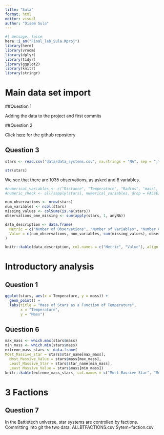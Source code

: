 ```yaml
---
title: "Sula"
format: html
editor: visual
author: "Disem Sula"
---
```

```r
#| message: false
here::i_am("Final_lab_Sula.Rproj")
library(here)
library(vroom)
library(dplyr)
library(tidyr)
library(ggplot2)
library(knitr)
library(stringr)
```

# Main data set import

##Question 1

Adding the data to the project and first commits

##Question 2

Click [here](https://github.com/suladi23/star_systems) for the github repository

## Question 3

```r
stars <- read.csv("data/data_systems.csv", na.strings = "NA", sep = ";")
```

```r
str(stars)
```
We see that there are 1035 observations, as asked and 8 variables.

```r
#numerical_variables <- c("Distance", "Temperature", "Radius", "mass", "RELATIVE LUMINOSITY")
#numeric_check <- all(sapply(stars[, numerical_variables, drop = FALSE], is.numeric))
```
```r
num_observations <- nrow(stars)
num_variables <- ncol(stars)
missing_values <- colSums(is.na(stars))
observations_one_missing <- sum(apply(stars, 1, anyNA))

data_description <- data.frame(
  Metric = c("Number of Observations", "Number of Variables", "Number of Missing Values", "Number of Observations with Missing Values"),
  Value = c(num_observations, num_variables, sum(missing_values), observations_one_missing)
)

```

```r

knitr::kable(data_description, col.names = c("Metric", "Value"), align = c("l", "c"))
```
# Introductory analysis
## Question 1
```r
ggplot(stars, aes(x = Temperature, y = mass)) +
  geom_point() +
  labs(title = "Mass of Stars as a Function of Temperature",
       x = "Temperature",
       y = "Mass")
```

## Question 6

```r
max_mass <- which.max(stars$mass)
min_mass <- which.min(stars$mass)
extreme_mass_stars <- data.frame(
Most_Massive_star = stars$star_name[max_mass],
  Most_Massive_Value = stars$mass[max_mass],
  Least_Massive_Star = stars$star_name[min_mass],
  Least_Massive_Value = stars$mass[min_mass])
knitr::kable(extreme_mass_stars, col.names = c("Most Massive Star", "Most Massive Value", "Least Massive Star", "Least Massive Value"), align = c("l", "c", "l", "c"))
```

# 3 Factions
## Question 7
In the Battletech universe, star systems are controlled by factions. Committing into git the two data:
ALLBTFACTIONS.csv
Sytem+faction.csv

